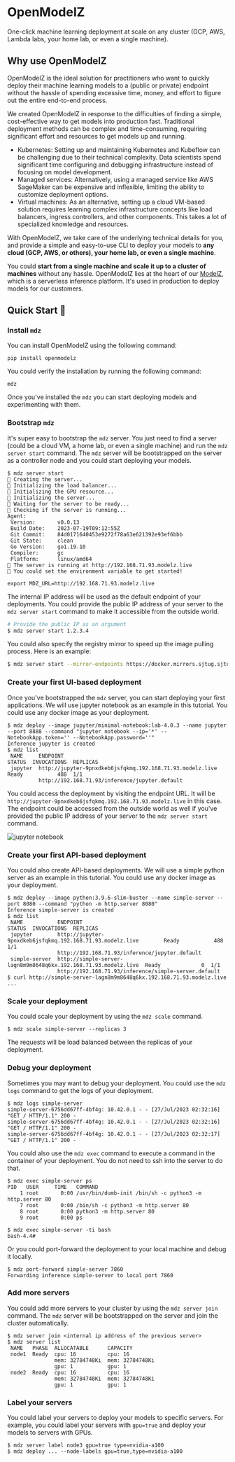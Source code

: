 # OpenModelZ

One-click machine learning deployment at scale on any cluster (GCP, AWS, Lambda labs, your home lab, or even a single machine).

## Why use OpenModelZ

OpenModelZ is the ideal solution for practitioners who want to quickly deploy their machine learning models to a (public or private) endpoint without the hassle of spending excessive time, money, and effort to figure out the entire end-to-end process.

We created OpenModelZ in response to the difficulties of finding a simple, cost-effective way to get models into production fast. Traditional deployment methods can be complex and time-consuming, requiring significant effort and resources to get models up and running.

- Kubernetes: Setting up and maintaining Kubernetes and Kubeflow can be challenging due to their technical complexity. Data scientists spend significant time configuring and debugging infrastructure instead of focusing on model development.
- Managed services: Alternatively, using a managed service like AWS SageMaker can be expensive and inflexible, limiting the ability to customize deployment options.
- Virtual machines: As an alternative, setting up a cloud VM-based solution requires learning complex infrastructure concepts like load balancers, ingress controllers, and other components. This takes a lot of specialized knowledge and resources.

With OpenModelZ, we take care of the underlying technical details for you, and provide a simple and easy-to-use CLI to deploy your models to **any cloud (GCP, AWS, or others), your home lab, or even a single machine**.

You could **start from a single machine and scale it up to a cluster of machines** without any hassle. OpenModelZ lies at the heart of our [ModelZ](https://modelz.ai), which is a serverless inference platform. It's used in production to deploy models for our customers.

## Quick Start 🚀

### Install `mdz`

You can install OpenModelZ using the following command:

```text copy
pip install openmodelz
```

You could verify the installation by running the following command:

```text copy
mdz
```

Once you've installed the `mdz` you can start deploying models and experimenting with them.

### Bootstrap `mdz`

It's super easy to bootstrap the `mdz` server. You just need to find a server (could be a cloud VM, a home lab, or even a single machine) and run the `mdz server start` command. The `mdz` server will be bootstrapped on the server as a controller node and you could start deploying your models.

```
$ mdz server start
🚧 Creating the server...
🚧 Initializing the load balancer...
🚧 Initializing the GPU resource...
🚧 Initializing the server...
🚧 Waiting for the server to be ready...
🐋 Checking if the server is running...
Agent:
 Version:       v0.0.13
 Build Date:    2023-07-19T09:12:55Z
 Git Commit:    84d0171640453e9272f78a63e621392e93ef6bbb
 Git State:     clean
 Go Version:    go1.19.10
 Compiler:      gc
 Platform:      linux/amd64
🐳 The server is running at http://192.168.71.93.modelz.live
🎉 You could set the environment variable to get started!

export MDZ_URL=http://192.168.71.93.modelz.live
```

The internal IP address will be used as the default endpoint of your deployments. You could provide the public IP address of your server to the `mdz server start` command to make it accessible from the outside world.

```bash
# Provide the public IP as an argument
$ mdz server start 1.2.3.4
```

You could also specify the registry mirror to speed up the image pulling process. Here is an example:

```bash /--mirror-endpoints/
$ mdz server start --mirror-endpoints https://docker.mirrors.sjtug.sjtu.edu.cn
```

### Create your first UI-based deployment

Once you've bootstrapped the `mdz` server, you can start deploying your first applications. We will use jupyter notebook as an example in this tutorial. You could use any docker image as your deployment.

```text
$ mdz deploy --image jupyter/minimal-notebook:lab-4.0.3 --name jupyter --port 8888 --command "jupyter notebook --ip='*' --NotebookApp.token='' --NotebookApp.password=''"
Inference jupyter is created
$ mdz list
 NAME     ENDPOINT                                                   STATUS  INVOCATIONS  REPLICAS
 jupyter  http://jupyter-9pnxdkeb6jsfqkmq.192.168.71.93.modelz.live  Ready           488  1/1
          http://192.168.71.93/inference/jupyter.default                                                                         
```

You could access the deployment by visiting the endpoint URL. It will be `http://jupyter-9pnxdkeb6jsfqkmq.192.168.71.93.modelz.live` in this case. The endpoint could be accessed from the outside world as well if you've provided the public IP address of your server to the `mdz server start` command. 

![jupyter notebook](./images/jupyter.png)

### Create your first API-based deployment

You could also create API-based deployments. We will use a simple python server as an example in this tutorial. You could use any docker image as your deployment.

```text
$ mdz deploy --image python:3.9.6-slim-buster --name simple-server --port 8080 --command "python -m http.server 8080"
Inference simple-server is created
$ mdz list
 NAME           ENDPOINT                                                         STATUS  INVOCATIONS  REPLICAS 
 jupyter        http://jupyter-9pnxdkeb6jsfqkmq.192.168.71.93.modelz.live        Ready           488  1/1      
                http://192.168.71.93/inference/jupyter.default                                                 
 simple-server  http://simple-server-lagn8m9m8648q6kx.192.168.71.93.modelz.live  Ready             0  1/1      
                http://192.168.71.93/inference/simple-server.default                                           
$ curl http://simple-server-lagn8m9m8648q6kx.192.168.71.93.modelz.live
...
```

### Scale your deployment

You could scale your deployment by using the `mdz scale` command.

```text /scale/
$ mdz scale simple-server --replicas 3
```

The requests will be load balanced between the replicas of your deployment.

### Debug your deployment

Sometimes you may want to debug your deployment. You could use the `mdz logs` command to get the logs of your deployment.

```text /logs/
$ mdz logs simple-server
simple-server-6756dd67ff-4bf4g: 10.42.0.1 - - [27/Jul/2023 02:32:16] "GET / HTTP/1.1" 200 -
simple-server-6756dd67ff-4bf4g: 10.42.0.1 - - [27/Jul/2023 02:32:16] "GET / HTTP/1.1" 200 -
simple-server-6756dd67ff-4bf4g: 10.42.0.1 - - [27/Jul/2023 02:32:17] "GET / HTTP/1.1" 200 -
```

You could also use the `mdz exec` command to execute a command in the container of your deployment. You do not need to ssh into the server to do that.

```text /exec/
$ mdz exec simple-server ps
PID   USER     TIME   COMMAND
    1 root       0:00 /usr/bin/dumb-init /bin/sh -c python3 -m http.server 80
    7 root       0:00 /bin/sh -c python3 -m http.server 80
    8 root       0:00 python3 -m http.server 80
    9 root       0:00 ps
```

```text /exec/
$ mdz exec simple-server -ti bash
bash-4.4# 
```

Or you could port-forward the deployment to your local machine and debug it locally.

```text /port-forward/
$ mdz port-forward simple-server 7860
Forwarding inference simple-server to local port 7860
```

### Add more servers

You could add more servers to your cluster by using the `mdz server join` command. The `mdz` server will be bootstrapped on the server and join the cluster automatically.

```text /join/
$ mdz server join <internal ip address of the previous server>
$ mdz server list
 NAME   PHASE  ALLOCATABLE      CAPACITY        
 node1  Ready  cpu: 16          cpu: 16         
               mem: 32784748Ki  mem: 32784748Ki 
               gpu: 1           gpu: 1      
 node2  Ready  cpu: 16          cpu: 16         
               mem: 32784748Ki  mem: 32784748Ki 
               gpu: 1           gpu: 1      
```

### Label your servers

You could label your servers to deploy your models to specific servers. For example, you could label your servers with `gpu=true` and deploy your models to servers with GPUs.

```text /--node-labels gpu=true,type=nvidia-a100/
$ mdz server label node3 gpu=true type=nvidia-a100
$ mdz deploy ... --node-labels gpu=true,type=nvidia-a100
```
